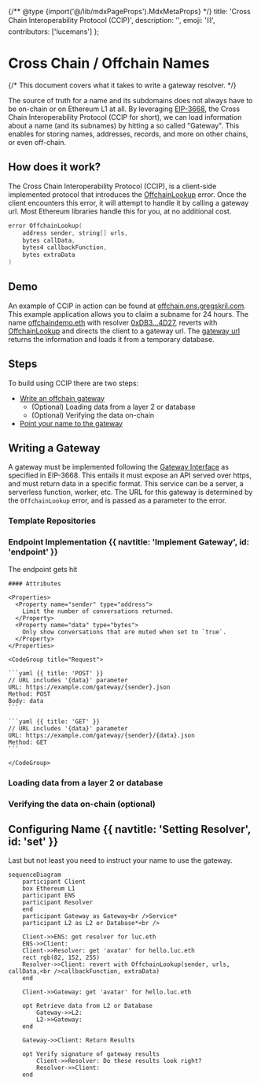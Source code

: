 
{/** @type {import('@/lib/mdxPageProps').MdxMetaProps} */}
    title: 'Cross Chain Interoperability Protocol (CCIP)',
    description: '',
    emoji: '⛓️',
    contributors: ['lucemans']
};

# Cross Chain / Offchain Names

<WIP />

{/* This document covers what it takes to write a gateway resolver. */}

The source of truth for a name and its subdomains does not always have to be on-chain or on Ethereum L1 at all.
By leveraging [EIP-3668](https://eips.ethereum.org/EIPS/eip-3668), the Cross Chain Interoperability Protocol (CCIP for short), we can load information about a name (and its subnames) by hitting a so called "Gateway".
This enables for storing names, addresses, records, and more on other chains, or even off-chain.

## How does it work?

The Cross Chain Interoperability Protocol (CCIP), is a client-side implemented protocol that introduces the [OffchainLookup](https://eips.ethereum.org/EIPS/eip-3668#contract-interface) error.
Once the client encounters this error, it will attempt to handle it by calling a gateway url. Most Ethereum libraries handle this for you, at no additional cost.

```c
error OffchainLookup(
    address sender, string[] urls,
    bytes callData,
    bytes4 callbackFunction,
    bytes extraData
)
```

## Demo

An example of CCIP in action can be found at [offchain.ens.gregskril.com](https://offchain.ens.gregskril.com/).
This example application allows you to claim a subname for 24 hours.
The name [offchaindemo.eth](https://ens.app/offchaindemo.eth) with resolver [0xDB3...4D27](https://etherscan.io/address/0xDB34Da70Cfd694190742E94B7f17769Bc3d84D27#code), reverts with [OffchainLookup](https://eips.ethereum.org/eips/3668) and directs the client to a gateway url.
The [gateway url](https://ens-gateway.gregskril.workers.dev/lookup/{sender}/{data}.json) returns the information and loads it from a temporary database.

## Steps

To build using CCIP there are two steps:

- [Write an offchain gateway](#writing-a-gateway)
  - (Optional) Loading data from a layer 2 or database
  - (Optional) Verifying the data on-chain
- [Point your name to the gateway](#set)

## Writing a Gateway

A gateway must be implemented following the [Gateway Interface](https://eips.ethereum.org/EIPS/eip-3668#gateway-interface) as specified in EIP-3668.
This entails it must expose an API served over https, and must return data in a specific format.
This service can be a server, a serverless function, worker, etc.
The URL for this gateway is determined by the `OffchainLookup` error, and is passed as a parameter to the error.

### Template Repositories
<Repository src="ensdomains/offchain-resolver" description="CCIP Offchain ENS Resolver Cloudflare Workers"/>
<Repository src="ensdomains/offchain-resolver-example" />
<Repository src="gskril/ens-offchain-resolver-read-from-api" />

### Endpoint Implementation {{ navtitle: 'Implement Gateway', id: 'endpoint' }}

<Row>
  <Col>
    The endpoint gets hit 

    #### Attributes

    <Properties>
      <Property name="sender" type="address">
        Limit the number of conversations returned.
      </Property>
      <Property name="data" type="bytes">
        Only show conversations that are muted when set to `true`.
      </Property>
    </Properties>

  </Col>
  <Col sticky>

    <CodeGroup title="Request">

    ```yaml {{ title: 'POST' }}
    // URL includes '{data}' parameter
    URL: https://example.com/gateway/{sender}.json
    Method: POST
    Body: data
    ```

    ```yaml {{ title: 'GET' }}
    // URL includes '{data}' parameter
    URL: https://example.com/gateway/{sender}/{data}.json
    Method: GET
    ```

    </CodeGroup>

  </Col>
</Row>

### Loading data from a layer 2 or database

### Verifying the data on-chain (optional)

## Configuring Name {{ navtitle: 'Setting Resolver', id: 'set' }}

Last but not least you need to instruct your name to use the gateway.

```mermaid
sequenceDiagram
    participant Client
    box Ethereum L1
    participant ENS
    participant Resolver
    end
    participant Gateway as Gateway<br />Service*
    participant L2 as L2 or Database*<br />

    Client->>ENS: get resolver for luc.eth
    ENS->>Client: 
    Client->>Resolver: get 'avatar' for hello.luc.eth 
    rect rgb(82, 152, 255)
    Resolver->>Client: revert with OffchainLookup(sender, urls, callData,<br />callbackFunction, extraData)
    end

    Client->>Gateway: get 'avatar' for hello.luc.eth
    
    opt Retrieve data from L2 or Database
        Gateway->>L2: 
        L2->>Gateway: 
    end

    Gateway->>Client: Return Results

    opt Verify signature of gateway results
        Client->>Resolver: Do these results look right?
        Resolver->>Client: 
    end
```
